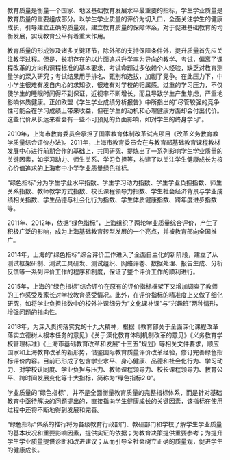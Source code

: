 
<!-- preface -->

&nbsp;
\vspace{5mm}
\myprefacetitle{前 \qquad \qquad 言}
\vspace{5mm}

\myprefacetext

教育质量是衡量一个国家、地区基础教育发展水平最重要的指标，学生学业质量是教育质量的重要组成部分。以学生学业质量的评价为切入口，全面关注学生的健康成长，引导建立正确的质量观，建立教育质量的保障体系，对于促进基础教育的均衡发展，实现教育公平有着重大作用。

教育质量的形成涉及诸多关键环节，除外部的支持保障条件外，提升质量首先应关注教学过程。但是，长期存在的以片面追求升学率为导向的教学、考试，偏离了课程改革的方向和课程标准的基本要求，考试命题过多依赖个人经验，缺乏对教育测量学的深入研究；考试结果用于排名、甄别和选拔，加剧了竞争。在此压力下，中小学生很难有发自内心的求知欲，很难有对学校的归属感。过重的学习压力，不仅使学生的睡眠时间得不到保证，近视率不断增长，而且导致学生产生焦虑，严重地影响体质健康。正如欧盟《学生学业成绩分析报告》中所指出的“尽管较强的竞争性可能会在学习成绩上带来收益，但在学生的动机和心理健康方面却会付出代价。这些代价从长远来看会有一些不可预见的负面影响，如对学生的终身学习”。

2010年，上海市教育委员会承担了国家教育体制改革试点项目《改革义务教育教学质量综合评价办法》。2011年，上海市教育委员会在与教育部基础教育课程教材发展中心进行前期合作的基础上，共同研究、提炼出了一系列影响学生学业质量的关键因素，如学习动力、师生关系、学习负担等，构建了以关注学生健康成长为核心价值追求的上海市中小学学业质量绿色指标。

“绿色指标”分为学生学业水平指数、学生学习动力指数、学生学业负担指数、师生关系指数、教师教学方式指数、校长课程领导力指数、学生社会经济背景与学业成绩相关指数、学生品德与社会化行为指数、学生体质健康指数、跨年度进步指数等。

2011年、2012年，依据“绿色指标”，上海组织了两轮学业质量综合评价，产生了积极广泛的影响，成为上海基础教育转型发展的一个亮点，并被教育部向全国推广。

2014年，上海的“绿色指标”综合评价工作进入了全面自主化的新阶段，建立了从测试框架研制、测试工具研发、测试组织、网络评卷、数据处理、报告生成、分析反馈等一系列评价工作的程序和制度，保证了整个评价工作的顺利进行。

2015年，上海的“绿色指标”综合评价在原有的评价指标框架下又增加调查了教师的工作感受及家长对学校教育感受情况。此外，在评价指标的精准度上又做了细化研究，如将学业负担指数中的校外补课细分为“文化课补课”与“兴趣班”两种情形，增强问题的指向性。

2018年，为深入贯彻落实党的十九大精神，根据《教育部关于全面深化课程改革落实立德树人根本任务的意见》《关于深化教育体制机制改革的意见》《义务教育学校管理标准》《上海市基础教育改革和发展“十三五”规划》等相关文件要求，顺应国家和上海教育改革的新形势，借鉴国际教育质量评价改革经验，修订完善绿色指标评价内容。目前已形成了包含学业水平、身心健康、品德和社会化行为、学习动力、对学校认同度、学业负担与压力、教师课程领导力、校长课程领导力、教育公平、跨时间发展变化等十大指标，简称为“绿色指标2.0”。

学业质量的“绿色指标”，并不是全面衡量教育质量的完整指标体系，而是针对基础教育中亟待解决的问题提出的，直接指向学生健康成长的关键因素，该指标在使用过程中还将不断地得到发展和完善。

“绿色指标”体系的推行将为各级教育行政部门、教研部门和学校了解学生学业质量的基本状况和重要影响因素，提供实证的依据；为教育决策提供重要参考；为提升学生学业质量提供诊断和改进建议；从而引导全社会树立正确的质量观，促进学生的健康成长。


\clearpage

\qquad
\qquad

\clearpage

<!-- end of preface -->
